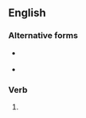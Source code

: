 {{also|coëxists|co-exists}}

==English==

===Alternative forms===
* {{l|en|co-exists}} {{qualifier|UK}}
* {{l|en|coëxists}}

===Verb===
{{head|en|verb form}}

# {{en-third-person singular of|coexist}}